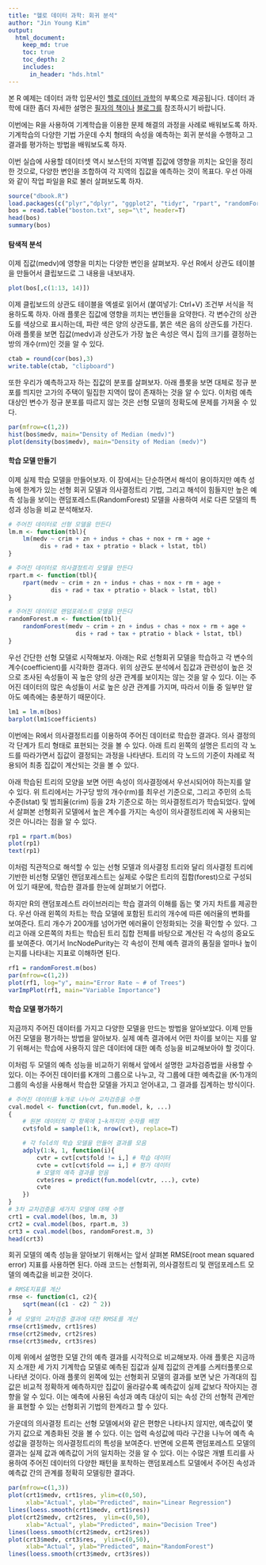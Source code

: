 ```yaml
---
title: "헬로 데이터 과학: 회귀 분석"
author: "Jin Young Kim"
output:
  html_document:
    keep_md: true
    toc: true
    toc_depth: 2
    includes:
      in_header: "hds.html"
---
```

본 R 예제는 데이터 과학 입문서인 [헬로 데이터 과학](http://www.yes24.com/24/goods/24349374)의 부록으로 제공됩니다. 데이터 과학에 대한 좀더 자세한 설명은 [필자의 책이나](http://www.yes24.com/24/goods/24349374) [블로그를](http://www.hellodatascience.com/) 참조하시기 바랍니다.


이번에는 R을 사용하여 기계학습을 이용한 문제 해결의 과정을 사례로 배워보도록 하자. 기계학습의 다양한 기법 가운데 수치 형태의 속성을 예측하는 회귀 분석을 수행하고 그 결과를 평가하는 방법을 배워보도록 하자. 

이번 실습에 사용할 데이터셋 역시 보스턴의 지역별 집값에 영향을 끼치는 요인을 정리한 것으로, 다양한 변인을 조합하여 각 지역의 집값을 예측하는 것이 목표다. 우선 아래와 같이 작업 파일을 R로 불러 살펴보도록 하자.

```r
source("dbook.R")
load.packages(c("plyr","dplyr", "ggplot2", "tidyr", "rpart", "randomForest"))
bos = read.table("boston.txt", sep="\t", header=T)
head(bos)
summary(bos)
```

#### 탐색적 분석

이제 집값(medv)에 영향을 미치는 다양한 변인을 살펴보자. 우선 R에서 상관도 테이블을 만들어서 클립보드로 그 내용을 내보내자.


```r
plot(bos[,c(1:13, 14)])
```

이제 클립보드의 상관도 테이블을 엑셀로 읽어서 (붙여넣기: Ctrl+V) 조건부 서식을 적용하도록 하자. 아래 플롯은 집값에 영향을 끼치는 변인들을 요약한다. 각 변수간의 상관도를 색상으로 표시하는데, 파란 색은 양의 상관도를, 붉은 색은 음의 상관도를 가진다. 아래 플롯을 보면 집값(medv)과 상관도가 가장 높은 속성은 역시 집의 크기를 결정하는 방의 개수(rm)인 것을 알 수 있다.

```r
ctab = round(cor(bos),3)
write.table(ctab, "clipboard")
```

또한 우리가 예측하고자 하는 집값의 분포를 살펴보자. 아래 플롯을 보면 대체로 정규 분포를 띄지만 고가의 주택이 밀집한 지역이 많이 존재하는 것을 알 수 있다. 이처럼 예측대상인 변수가 정규 분포를 따르지 않는 것은 선형 모델의 정확도에 문제를 가져올 수 있다.

```r
par(mfrow=c(1,2))
hist(bos$medv, main="Density of Median (medv)")
plot(density(bos$medv), main="Density of Median (medv)")
```

#### 학습 모델 만들기

이제 실제 학습 모델을 만들어보자. 이 장에서는 단순하면서 해석이 용이하지만 예측 성능에 한계가 있는 선형 회귀 모델과 의사결정트리 기법, 그리고 해석이 힘들지만 높은 예측 성능을 보이는 랜덤포레스트(RandomForest) 모델을 사용하여 서로 다른 모델의 특성과 성능을 비교 분석해보자.


```r
# 주어진 데이터로 선형 모델을 만든다
lm.m <- function(tbl){
	lm(medv ~ crim + zn + indus + chas + nox + rm + age + 
	     dis + rad + tax + ptratio + black + lstat, tbl)
}

# 주어진 데이터로 의사결정트리 모델을 만든다
rpart.m <- function(tbl){
	rpart(medv ~ crim + zn + indus + chas + nox + rm + age + 
	        dis + rad + tax + ptratio + black + lstat, tbl)
}

# 주어진 데이터로 랜덤포레스트 모델을 만든다
randomForest.m <- function(tbl){
	randomForest(medv ~ crim + zn + indus + chas + nox + rm + age + 
	               dis + rad + tax + ptratio + black + lstat, tbl)
}
```

우선 간단한 선형 모델로 시작해보자. 아래는 R로 선형회귀 모델을 학습하고 각 변수의 계수(coefficient)를 시각화한 결과다. 위의 상관도 분석에서 집값과 관련성이 높은 것으로 조사된 속성들이 꼭 높은 양의 상관 관계를 보이지는 않는 것을 알 수 있다. 이는 주어진 데이터의 많은 속성들이 서로 높은 상관 관계를 가지며, 따라서 이들 중 일부만 알아도 예측에는 충분하기 때문이다.

```r
lm1 = lm.m(bos)
barplot(lm1$coefficients)
```

이번에는 R에서 의사결정트리를 이용하여 주어진 데이터로 학습한 결과다. 의사 결정의 각 단계가 트리 형태로 표현되는 것을 볼 수 있다. 아래 트리 왼쪽의 설명은 트리의 각 노드를 따라가면서 집값이 결정되는 과정을 나타낸다. 트리의 각 노드의 기준이 차례로 적용되어 최종 집값이 계산되는 것을 볼 수 있다.

아래 학습된 트리의 모양을 보면 어떤 속성이 의사결정에서 우선시되어야 하는지를 알 수 있다. 위 트리에서는 가구당 방의 개수(rm)를 최우선 기준으로, 그리고 주민의 소득 수준(lstat) 및 범죄율(crim) 등을 2차 기준으로 하는 의사결정트리가 학습되었다. 앞에서 살펴본 선형회귀 모델에서 높은 계수를 가지는 속성이 의사결정트리에 꼭 사용되는 것은 아니라는 점을 알 수 있다. 

```r
rp1 = rpart.m(bos)
plot(rp1)
text(rp1)
```

이처럼 직관적으로 해석할 수 있는 선형 모델과 의사결정 트리와 달리 의사결정 트리에 기반한 비선형 모델인 랜덤포레스트는 실제로 수많은 트리의 집합(forest)으로 구성되어 있기 때문에, 학습한 결과를 한눈에 살펴보기 어렵다. 

하지만 R의 랜덤포레스트 라이브러리는 학습 결과의 이해를 돕는 몇 가지 차트를 제공한다. 우선 아래 왼쪽의 차트는 학습 모델에 포함된 트리의 개수에 따른 에러율의 변화를 보여준다. 트리 개수가 200개를 넘어가면 에러율이 안정화되는 것을 확인할 수 있다. 그리고 아래 오른쪽의 차트는 학습된 트리 집합 전체를 바탕으로 계산된 각 속성의 중요도를 보여준다. 여기서 IncNodePurity는 각 속성이 전체 예측 결과의 품질을 얼마나 높이는지를 나타내는 지표로 이해하면 된다.


```r
rf1 = randomForest.m(bos)
par(mfrow=c(1,2))
plot(rf1, log="y", main="Error Rate ~ # of Trees")
varImpPlot(rf1, main="Variable Importance")
```

#### 학습 모델 평가하기

지금까지 주어진 데이터를 가지고 다양한 모델을 만드는 방법을 알아보았다. 이제 만들어진 모델을 평가하는 방법을 알아보자. 실제 예측 결과에서 어떤 차이를 보이는 지를 알기 위해서는 학습에 사용하지 않은 데이터에 대한 예측 성능을 비교해보아야 할 것이다.

이처럼 두 모델의 예측 성능을 비교하기 위해서 앞에서 설명한 교차검증법을 사용할 수 있다. 이는 주어진 데이터를 K개의 그룹으로 나누고, 각 그룹에 대한 예측값을 (K-1)개의 그룹의 속성을 사용해서 학습한 모델을 가지고 얻어내고, 그 결과를 집계하는 방식이다. 

```r
# 주어진 데이터를 k개로 나누어 교차검증을 수행
cval.model <- function(cvt, fun.model, k, ...)
{
	# 원본 데이터의 각 항목에 1~k까지의 숫자를 배정
	cvt$fold = sample(1:k, nrow(cvt), replace=T)

	# 각 fold의 학습 모델을 만들어 결과를 모음
	adply(1:k, 1, function(i){
		cvtr = cvt[cvt$fold != i,] # 학습 데이터
		cvte = cvt[cvt$fold == i,] # 평가 데이터
		# 모델의 예측 결과를 얻음
		cvte$res = predict(fun.model(cvtr, ...), cvte) 
		cvte
	})
}
# 3차 교차검증을 세가지 모델에 대해 수행
crt1 = cval.model(bos, lm.m, 3)
crt2 = cval.model(bos, rpart.m, 3)
crt3 = cval.model(bos, randomForest.m, 3)
head(crt3)
```

회귀 모델의 예측 성능을 알아보기 위해서는 앞서 살펴본 RMSE(root mean squared error) 지표를 사용하면 된다. 아래 코드는 선형회귀, 의사결정트리 및 랜덤포레스트 모델의 예측값을 비교한 것이다. 

```r
# RMSE지표를 계산
rmse <- function(c1, c2){
	sqrt(mean((c1 - c2) ^ 2))
}
# 세 모델의 교차검증 결과에 대한 RMSE를 계산
rmse(crt1$medv, crt1$res)
rmse(crt2$medv, crt2$res)
rmse(crt3$medv, crt3$res)
```

이제 위에서 설명한 모델 간의 예측 결과를 시각적으로 비교해보자. 아래 플롯은 지금까지 소개한 세 가지 기계학습 모델로 예측된 집값과 실제 집값의 관계를 스케터플롯으로 나타낸 것이다. 아래 플롯의 왼쪽에 있는 선형회귀 모델의 결과를 보면 낮은 가격대의 집값은 비교적 정확하게 예측하지만 집값이 올라갈수록 예측값이 실제 값보다 작아지는 경향을 알 수 있다. 이는 예측에 사용된 속성과 예측 대상이 되는 속성 간의 선형적 관계만을 표현할 수 있는 선형회귀 기법의 한계라고 할 수 있다. 

가운데의 의사결정 트리는 선형 모델에서와 같은 편향은 나타나지 않지만, 예측값이 몇 가지 값으로 계층화된 것을 볼 수 있다. 이는 업력 속성값에 따라 구간을 나누어 예측 속성값을 결정하는 의사결정트리의 특성을 보여준다. 반면에 오른쪽 랜덤포레스트 모델의 결과는 실제 값과 예측값이 거의 일치하는 것을 알 수 있다. 이는 수많은 개별 트리를 사용하여 주어진 데이터의 다양한 패턴을 포착하는 랜덤포레스트 모델에서 주어진 속성과 예측값 간의 관계를 정확히 모델링한 결과다.

```r
par(mfrow=c(1,3))
plot(crt1$medv, crt1$res, ylim=c(0,50), 
     xlab="Actual", ylab="Predicted", main="Linear Regression")
lines(loess.smooth(crt1$medv, crt1$res))
plot(crt2$medv, crt2$res,  ylim=c(0,50), 
     xlab="Actual", ylab="Predicted", main="Decision Tree")
lines(loess.smooth(crt2$medv, crt2$res))
plot(crt3$medv, crt3$res,  ylim=c(0,50), 
     xlab="Actual", ylab="Predicted", main="RandomForest")
lines(loess.smooth(crt3$medv, crt3$res))
```
